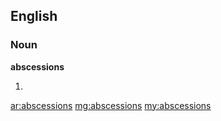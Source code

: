 ==English==

===Noun===
'''abscessions'''

# {{plural of|[[abscession]]}}

[[ar:abscessions]]
[[mg:abscessions]]
[[my:abscessions]]